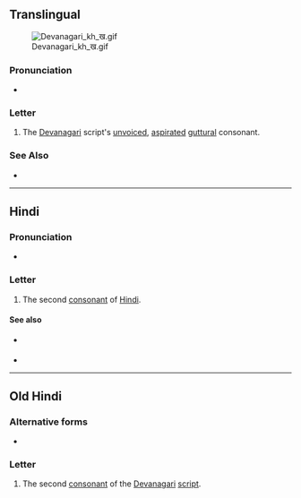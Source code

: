 {{also|ख़}}
{{character info/new}}
==Translingual==
[[File:Devanagari kh ख.gif|thumb]]

===Pronunciation===
* {{IPA|/kʰə/|lang=mul}}

===Letter===
{{mul-Deva|kha}}

# The [[Devanagari]] script's [[unvoiced]], [[aspirated]] [[guttural]] consonant.

===See Also===
* {{list:Devanagari script letters/mul}}

----

==Hindi==

===Pronunciation===
* {{IPA|/kʰə/|lang=hi}}

===Letter===
{{head|hi|letter}}

# The second [[consonant]] of [[Hindi]].

====See also====
* {{sense|nuqta form}} {{l|hi|ख़}}
* {{list:Devanagari script letters/hi}}

----

==Old Hindi==

===Alternative forms===
* {{alter|inc-ohi|ष||especially in Perso-Arabic borrowings}}

===Letter===
{{head|inc-ohi|letter}}

# The second [[consonant]] of the [[Devanagari]] [[script]].